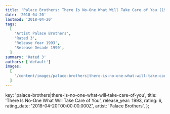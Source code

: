 ```yaml
---
title: 'Palace Brothers: There Is No-One What Will Take Care of You (1993)'
date: '2018-04-20'
lastmod: '2018-04-20'
tags:
  [
    'Artist Palace Brothers',
    'Rated 3',
    'Release Year 1993',
    'Release Decade 1990',
  ]
summary: 'Rated 3'
authors: ['default']
images:
  [
    '/content/images/palace-brothers|there-is-no-one-what-will-take-care-of-you.jpg',
  ]
---
```


  key: 'palace-brothers|there-is-no-one-what-will-take-care-of-you',
  title: 'There Is No-One What Will Take Care of You',
  release_year: 1993,
  rating: 6,
  rating_date: '2018-04-20T00:00:00.000Z',
  artist: 'Palace Brothers',
};

<MusicRating data={data} />
